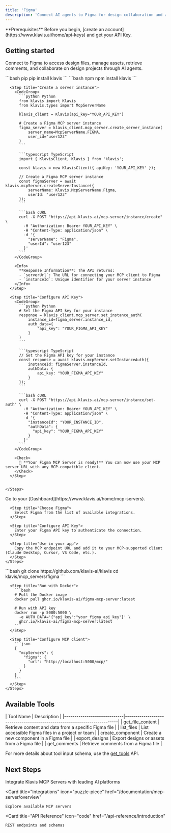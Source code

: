 ```yaml
---
title: 'Figma'
description: 'Connect AI agents to Figma for design collaboration and asset management'
---
```


<Info>
  **Prerequisites**
  Before you begin, [create an account](https://www.klavis.ai/home/api-keys) and get your API Key.
</Info>

## Getting started

Connect to Figma to access design files, manage assets, retrieve comments, and collaborate on design projects through AI agents.

<Tabs>
  <Tab title="API">
    <Steps>
      <Step title="Install the SDKs (optional)">
        <CodeGroup>
          ```bash pip
          pip install klavis
          ```
          ```bash npm
          npm install klavis
          ```
        </CodeGroup>
      </Step>
      
      <Step title="Create a server instance">
        <CodeGroup>
          ```python Python
          from klavis import Klavis
          from klavis.types import McpServerName
          
          klavis_client = Klavis(api_key="YOUR_API_KEY")
          
          # Create a Figma MCP server instance
          figma_server = klavis_client.mcp_server.create_server_instance(
              server_name=McpServerName.FIGMA,
              user_id="user123"
          )
          ```
          
          ```typescript TypeScript
          import { KlavisClient, Klavis } from 'klavis';
          
          const klavis = new KlavisClient({ apiKey: 'YOUR_API_KEY' });
          
          // Create a Figma MCP server instance
          const figmaServer = await klavis.mcpServer.createServerInstance({
              serverName: Klavis.McpServerName.Figma,
              userId: "user123"
          });
          ```
          
          ```bash cURL
          curl -X POST "https://api.klavis.ai/mcp-server/instance/create" \
            -H "Authorization: Bearer YOUR_API_KEY" \
            -H "Content-Type: application/json" \
            -d '{
              "serverName": "Figma",
              "userId": "user123"
            }'
          ```
        </CodeGroup>
        
        <Info>
          **Response Information**: The API returns:
          - `serverUrl`: The URL for connecting your MCP client to Figma
          - `instanceId`: Unique identifier for your server instance
        </Info>
      </Step>
      
      <Step title="Configure API Key">
        <CodeGroup>
          ```python Python
          # Set the Figma API key for your instance
          response = klavis_client.mcp_server.set_instance_auth(
              instance_id=figma_server.instance_id,
              auth_data={
                  "api_key": "YOUR_FIGMA_API_KEY"
              }
          )
          ```
          
          ```typescript TypeScript
          // Set the Figma API key for your instance
          const response = await klavis.mcpServer.setInstanceAuth({
              instanceId: figmaServer.instanceId,
              authData: {
                  api_key: "YOUR_FIGMA_API_KEY"
              }
          });
          ```
          
          ```bash cURL
          curl -X POST "https://api.klavis.ai/mcp-server/instance/set-auth" \
            -H "Authorization: Bearer YOUR_API_KEY" \
            -H "Content-Type: application/json" \
            -d '{
              "instanceId": "YOUR_INSTANCE_ID",
              "authData": {
                "api_key": "YOUR_FIGMA_API_KEY"
              }
            }'
          ```
        </CodeGroup>
        
        <Check>
          🎉 **Your Figma MCP Server is ready!** You can now use your MCP server URL with any MCP-compatible client.
        </Check>
      </Step>
      

    </Steps>
  </Tab>
  
  <Tab title="UI">
    <Steps>
      <Step title="Open Dashboard">
        Go to your [Dashboard](https://www.klavis.ai/home/mcp-servers).
      </Step>
      
      <Step title="Choose Figma">
        Select Figma from the list of available integrations.
      </Step>
      
      <Step title="Configure API Key">
        Enter your Figma API key to authenticate the connection.
      </Step>
      
      <Step title="Use in your app">
        Copy the MCP endpoint URL and add it to your MCP-supported client (Claude Desktop, Cursor, VS Code, etc.).
      </Step>
    </Steps>
  </Tab>
  
  <Tab title="Open Source">
    <Steps>
      <Step title="Clone repository (for developers to build from source)">
        ```bash
        git clone https://github.com/klavis-ai/klavis
        cd klavis/mcp_servers/figma
        ```
      </Step>
      
      <Step title="Run with Docker">
        ```bash
        # Pull the Docker image
        docker pull ghcr.io/klavis-ai/figma-mcp-server:latest
        
        # Run with API key
        docker run -p 5000:5000 \
          -e AUTH_DATA='{"api_key":"your_figma_api_key"}' \
          ghcr.io/klavis-ai/figma-mcp-server:latest
        ```
      </Step>
      
      <Step title="Configure MCP client">
        ```json
        {
          "mcpServers": {
            "figma": {
              "url": "http://localhost:5000/mcp/"
            }
          }
        }
        ```
      </Step>
    </Steps>
  </Tab>
</Tabs>

## Available Tools

<Accordion title="Tools Information">
| Tool Name                   | Description                                                              |
|-----------------------------|--------------------------------------------------------------------------|
| get_file_content            | Retrieve content and data from a specific Figma file                     |
| list_files                  | List accessible Figma files in a project or team                         |
| create_component            | Create a new component in a Figma file                                   |
| export_designs              | Export designs or assets from a Figma file                               |
| get_comments                | Retrieve comments from a Figma file                                      |
</Accordion>

<Note>For more details about tool input schema, use the [get_tools](https://docs.klavis.ai/api-reference/mcp-server/get-tools) API.</Note>

## Next Steps

<CardGroup>
  <Card
    title="AI Platform Integrations"
    icon="robot"
    href="/documentation/ai-platform-integration/overview"
  >
    Integrate Klavis MCP Servers with leading AI platforms
  </Card>
  
  <Card
    title="Integrations"
    icon="puzzle-piece"
    href="/documentation/mcp-server/overview"
  >
    Explore available MCP servers
  </Card>
  
  <Card
    title="API Reference"
    icon="code"
    href="/api-reference/introduction"
  >
    REST endpoints and schemas
  </Card>
</CardGroup>